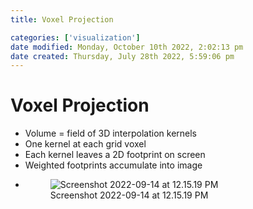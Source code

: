 ```yaml
---
title: Voxel Projection

categories: ['visualization']
date modified: Monday, October 10th 2022, 2:02:13 pm
date created: Thursday, July 28th 2022, 5:59:06 pm
---
```


# Voxel Projection
- Volume = field of 3D interpolation kernels  
- One kernel at each grid voxel  
- Each kernel leaves a 2D footprint on screen
- Weighted footprints accumulate into image
- ![Screenshot 2022-09-14 at 12.15.19 PM](images/Screenshot%202022-09-14%20at%2012.15.19%20PM.png)



